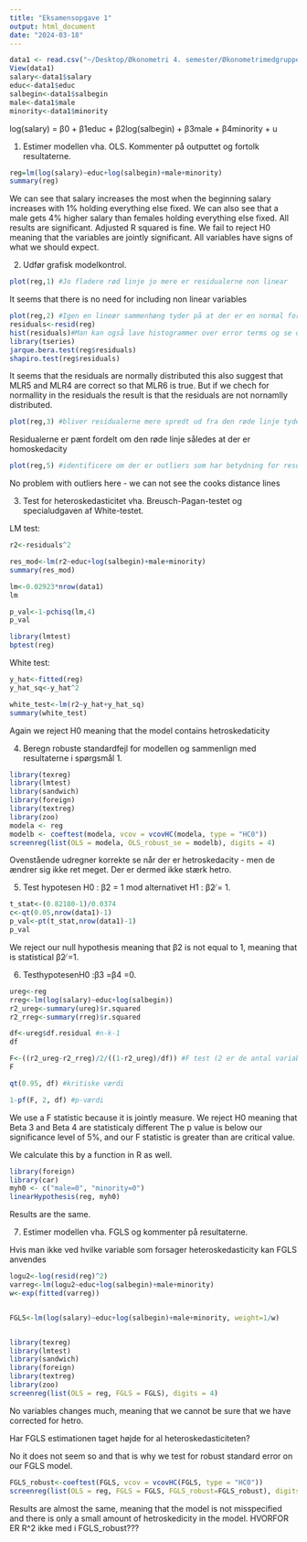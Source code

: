```yaml
---
title: "Eksamensopgave 1"
output: html_document
date: "2024-03-18"
---
```


```r
data1 <- read.csv("~/Desktop/Økonometri 4. semester/Økonometrimedgruppen/data1.csv")
View(data1)
salary<-data1$salary
educ<-data1$educ
salbegin<-data1$salbegin
male<-data1$male
minority<-data1$minority
```

log(salary) = β0 + β1educ + β2log(salbegin) + β3male + β4minority + u





1. Estimer modellen vha. OLS. Kommenter på outputtet og fortolk resultaterne.
```r
reg=lm(log(salary)~educ+log(salbegin)+male+minority)
summary(reg)
```
We can see that salary increases the most when the beginning salary increases with 1% holding everything else fixed.
We can also see that a male gets 4% higher salary than females holding everything else fixed. All results are significant. Adjusted R squared is fine.
We fail to reject H0 meaning that the variables are jointly significant. All variables have signs of what we should expect.


2. Udfør grafisk modelkontrol.
```r
plot(reg,1) #Jo fladere rød linje jo mere er residualerne non linear
```
It seems that there is no need for including non linear variables


```r
plot(reg,2) #Igen en lineær sammenhæng tyder på at der er en normal fordeling
residuals<-resid(reg)
hist(residuals)#Man kan også lave histogrammer over error terms og se om de er normally distributed
library(tseries)
jarque.bera.test(reg$residuals)
shapiro.test(reg$residuals)
```
It seems that the residuals are normally distributed this also suggest that MLR5 and MLR4 are correct so that MLR6 is true. But if we chech for normallity in the residuals the result is that the residuals are not nornamlly distributed. 



```r
plot(reg,3) #bliver residualerne mere spredt ud fra den røde linje tyder det på at der ikke er homoskedacity
```
Residualerne er pænt fordelt om den røde linje således at der er homoskedacity


```r
plot(reg,5) #identificere om der er outliers som har betydning for resultatet
```
No problem with outliers here - we can not see the cooks distance lines


3. Test for heteroskedasticitet vha. Breusch-Pagan-testet og specialudgaven af White-testet.

LM test:
```r
r2<-residuals^2

res_mod<-lm(r2~educ+log(salbegin)+male+minority)
summary(res_mod)

```

```r
lm<-0.02923*nrow(data1)
lm

p_val<-1-pchisq(lm,4)
p_val

```

```r
library(lmtest)
bptest(reg)
```

White test:
```r
y_hat<-fitted(reg)
y_hat_sq<-y_hat^2
```

```r
white_test<-lm(r2~y_hat+y_hat_sq)
summary(white_test)
```
Again we reject H0 meaning that the model contains hetroskedaticity


4. Beregn robuste standardfejl for modellen og sammenlign med resultaterne i spørgsmål 1.
```r
library(texreg)
library(lmtest)
library(sandwich)
library(foreign)
library(textreg)
library(zoo)
modela <- reg
modelb <- coeftest(modela, vcov = vcovHC(modela, type = "HC0"))
screenreg(list(OLS = modela, OLS_robust_se = modelb), digits = 4)
```
Ovenstående udregner korrekte se når der er hetroskedacity - men de ændrer sig ikke ret meget.
Der er dermed ikke stærk hetro.


5. Test hypotesen H0 : β2 = 1 mod alternativet H1 : β2 ̸= 1.
```r
t_stat<-(0.82180-1)/0.0374
c<-qt(0.05,nrow(data1)-1)
p_val<-pt(t_stat,nrow(data1)-1)
p_val
```

We reject our null hypothesis meaning that β2 is not equal to 1, meaning that is statistical β2 ̸=1.

6. TesthypotesenH0 :β3 =β4 =0.
```r
ureg<-reg
rreg<-lm(log(salary)~educ+log(salbegin))
r2_ureg<-summary(ureg)$r.squared
r2_rreg<-summary(rreg)$r.squared

df<-ureg$df.residual #n-k-1
df

F<-((r2_ureg-r2_rreg)/2/((1-r2_ureg)/df)) #F test (2 er de antal variable vi fjerne i restricted)
F

qt(0.95, df) #kritiske værdi

1-pf(F, 2, df) #p-værdi

```
We use a F statistic because it is jointly measure.
We reject H0 meaning that Beta 3 and Beta 4 are statisticaly different
The p value is below our significance level of 5%, and our F statistic is greater than are critical value. 

We calculate this by a function in R as well.
```r
library(foreign)
library(car)
myh0 <- c("male=0", "minority=0")
linearHypothesis(reg, myh0)
```
Results are the same.


7. Estimer modellen vha. FGLS og kommenter på resultaterne.

Hvis man ikke ved hvilke variable som forsager heteroskedasticity kan FGLS anvendes
```r
logu2<-log(resid(reg)^2)
varreg<-lm(logu2~educ+log(salbegin)+male+minority)
w<-exp(fitted(varreg))


FGLS<-lm(log(salary)~educ+log(salbegin)+male+minority, weight=1/w)


library(texreg)
library(lmtest)
library(sandwich)
library(foreign)
library(textreg)
library(zoo)
screenreg(list(OLS = reg, FGLS = FGLS), digits = 4)

```
No variables changes much, meaning that we cannot be sure that we have corrected for hetro.



Har FGLS estimationen taget højde for al heteroskedasticiteten?

No it does not seem so and that is why we test for robust standard error on our FGLS model. 

```r
FGLS_robust<-coeftest(FGLS, vcov = vcovHC(FGLS, type = "HC0"))
screenreg(list(OLS = reg, FGLS = FGLS, FGLS_robust=FGLS_robust), digits = 4)
```
Results are almost the same, meaning that the model is not misspecified and there is only a small amount of hetroskedicity in the model.
HVORFOR ER R^2 ikke med i FGLS_robust???









